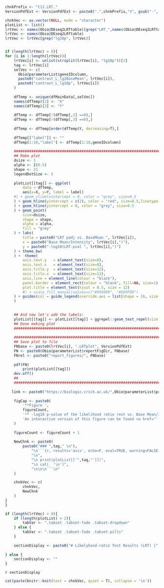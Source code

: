 <!-- Set Parameters Module -->
<!-- Set the chnkPrefix to make all chunks unique in the overall folder -->
```r
chnkPrefix <- "C12.LRT."
VersionPdfExt <- VersionPdfExt <- paste0(".",chnkPrefix,"V", gsub("-", "", Sys.Date()), ".pdf")


```



```r
chnkVec <- as.vector(NULL, mode = "character")
plotList <- list()
lrtVec <- names(Obio@DEseq2LRTtable)[grep("LRT_",names(Obio@DEseq2LRTtable))]
lrtVec <- names(Obio@DEseq2LRTtable)
lrtVec <- lrtVec[grep("lg10p", lrtVec)]


if (length(lrtVec) > 0){
for (i in 1:length(lrtVec)){
    lrtVec[i] <- unlist(strsplit(lrtVec[i], "lg10p"))[2]
    tag <- lrtVec[i]
    selVec <- c(
      Obio@parameterList$geneIDcolumn,
      paste0("contrast_L_lg2BaseMean", lrtVec[i]),
      paste0("contrast_L_lg10p", lrtVec[i])
    )
      
    dfTemp <- unique(dfMainData[,selVec])  
    names(dfTemp)[2] <- "X"
    names(dfTemp)[3] <- "Y"
    
    dfTemp <- dfTemp[!(dfTemp[,2] ==0),]
    dfTemp <- dfTemp[!(dfTemp[,3] ==0),]
    
    dfTemp <- dfTemp[order(dfTemp$Y, decreasing=T),]
    
    dfTemp[["label"]] <- ""
    dfTemp[1:10,"label"] <- dfTemp[1:10,geneIDcolumn]
    
    ###########################################################################
    ## Make plot                                                             ##
    dsize <- 1
    alpha <- I(0.5)
    shape <- 21
    legendDotSize <- 5
    
    plotList[[tag]] <- ggplot(
        data = dfTemp,
        aes(x=X, y=Y, label = label)
    #) + geom_vline(xintercept = 0, color = "grey", size=0.5
    ) + geom_hline(yintercept = c(2), color = "red", size=0.5,linetype = 2
    ) + geom_hline(yintercept = 0, color = "grey", size=0.5
    ) + geom_point(
        size=dsize,
        shape = shape,
        alpha = alpha,
        fill = "grey"
    ) + labs(
        title = paste0("LRT padj vs. BaseMean ", lrtVec[i]), 
        x = paste0("Base Mean/Intensity", lrtVec[i],")"),
        y = paste0("-log10(LRT-pval ", lrtVec[i],")") 
    ) + theme_bw(
    ) +  theme(
        axis.text.y   = element_text(size=8),
        axis.text.x   = element_text(size=8),
        axis.title.y  = element_text(size=12),
        axis.title.x  = element_text(size=12),
        axis.line = element_line(colour = "black"),
        panel.border = element_rect(colour = "black", fill=NA, size=1),
        plot.title = element_text(hjust = 0.5, size = 12)
        #) + scale_fill_manual(values=c("#999999", "#E69F00")
    ) + guides(col = guide_legend(override.aes = list(shape = 16, size = legendDotSize))
    ) 
         
    
    ## And now let's add the labels:
    plotList[[tag]] <- plotList[[tag]] + ggrepel::geom_text_repel(size = 3)
    ## Done making plot 
    ###########################################################################
  
    ###########################################################################
    ## Save plot to file                                                     ##
    FNbase <- paste0(lrtVec[i], ".LRTplot", VersionPdfExt)
    FN <- paste0(Obio@parameterList$reportFigDir, FNbase)
    FNrel <- paste0("report_figures/", FNbase)
    
    pdf(FN)
        print(plotList[[tag]])
    dev.off()
    ##                                                                       ##
    ###########################################################################
    
   link <- paste0("https://biologic.crick.ac.uk/",Obio@parameterList$project_id,"/scatterplot?x_axis=",selVec[2],"&y_axis=",selVec[3],"&cat_id=ag_lab_categories__10")
    
    figCap <- paste0(
        '**Figure ',
        figureCount,
        '** -log10 p-value of the likelihood ratio rest vs. Base Mean/Intensity plot. Donwolad a pdf of this figure <a href="',FNrel,'" target="_blank">here</a>',
        'An interactive version of this figure can be found <a href="',link,'" target="_blank">here</a>. '
    )
 
    figureCount <- figureCount + 1
    
    NewChnk <- paste0(
        paste0("### ",tag," \n"),
            "\n```{r, results='asis', echo=F, eval=TRUE, warning=FALSE, fig.cap='",figCap,"'}\n",
            "\n",
            "\n print(plotList[['",tag,"']])",
            "\n cat(  '\n')",
            "\n\n\n```\n"   
    )

    chnkVec <- c(
        chnkVec,
        NewChnk
    )
}
}

if (length(lrtVec) > 0){
    if (length(plotList) > 2){
        tabVar <- ".tabset .tabset-fade .tabset-dropdown"
    } else {
        tabVar <- ".tabset .tabset-fade .tabset-pills"
    }
    
    sectionDisplay <- paste0("# Likelyhood-ratio Test Results (LRT) {",tabVar, "}")
    
} else {
    sectionDisplay <- ""
}

```


`r sectionDisplay`

```r
cat(paste(knitr::knit(text = chnkVec, quiet = T), collapse = '\n'))
```

